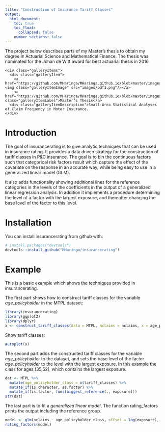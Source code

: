 ```yaml
---
title: "Construction of Insurance Tariff Classes"
output:
  html_document:
    toc: true
    toc_float:
      collapsed: false
    number_sections: false
---
```



The project below describes parts of my Master's thesis to obtain my degree in Actuarial Science and Mathematical Finance. The thesis was nominated for the Johan de Witt award for best actuarial thesis in 2016. 

<!--html_preserve-->


<div class="band full">
  <div class="bandContent gallerySection">
    <div class="galleryItems">
      <div class="galleryItem">
        <a href="https://github.com/MHaringa/MHaringa.github.io/blob/master/images/MThesisHaringa.pdf"><img class="galleryItemImage" src="images/pdf1.png"/></a>
        <a href="https://github.com/MHaringa/MHaringa.github.io/blob/master/images/MThesisHaringa.pdf" class="galleryItemLabel">Master's Thesis</a>
      <div class="galleryItemDescription">Small-Area Statistical Analyses of Claim Frequency in Motor Insurance.
    </div>
  </div>
</div>

<!--/html_preserve-->


# Introduction 

The goal of insurancerating is to give analytic techniques that can be used in insurance rating. It provides a data driven strategy for the construction of tariff classes in P&C insurance. The goal is to bin the continuous factors such that categorical risk factors result which capture the effect of the covariate on the response in an accurate way, while being easy to use in a generalized linear model (GLM).

It also adds functionality showing additional lines for the reference categories in the levels of the coefficients in the output of a generalized linear regression analysis. In addition it implements a procedure determining the level of a factor with the largest exposure, 
and thereafter changing the base level of the factor to this level. 

# Installation

You can install insurancerating from github with:

```r
# install.packages("devtools")
devtools::install_github("MHaringa/insurancerating")
```

# Example
This is a basic example which shows the techniques provided in insurancerating. 

The first part shows how to construct tariff classes for the variable *age_policyholder* in the MTPL dataset: 

```r
library(insurancerating)
library(ggplot2)
library(dplyr)
x <- construct_tariff_classes(data = MTPL, nclaims = nclaims, x = age_policyholder, exposure = exposure)
```

Show tariff classes: 

```r
autoplot(x)
```

The second part adds the constructed tariff classes for the variable *age_policyholder* to the dataset, and sets the base level of the factor *age_policyholder* to the level with the largest exposure. In this example the class for ages (35,52], which contains the largest exposure. 

```r
dat <- MTPL %>%
  mutate(age_policyholder_class = x$tariff_classes) %>%
  mutate_if(is.character, as.factor) %>%
  mutate_if(is.factor, funs(biggest_reference(., exposure)))
str(dat)
```

The last part is to fit a *generalized linear model*. The function rating_factors prints the output including the reference group.

```r
model <- glm(nclaims ~ age_policyholder_class, offset = log(exposure), family = "poisson", data = dat)
rating_factors(model)
```




